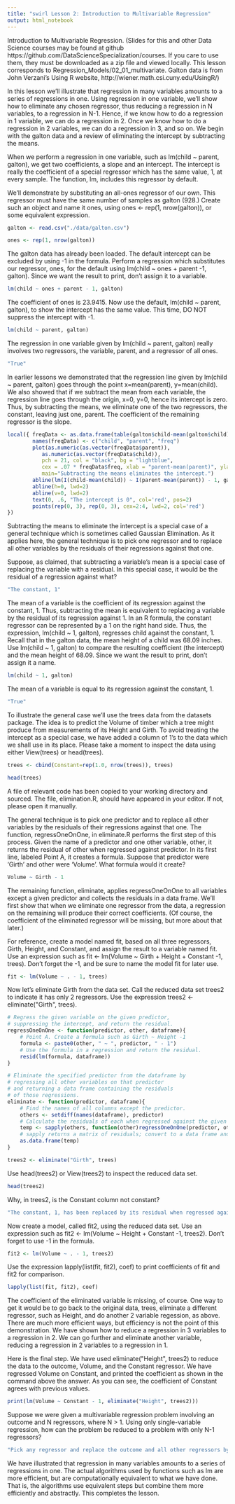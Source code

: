 ```yaml
---
title: "swirl Lesson 2: Introduction to Multivariable Regression"
output: html_notebook
---
```


Introduction to Multivariable Regression. (Slides for this and other Data Science courses may be found at github https://github.com/DataScienceSpecialization/courses. If you care to use them, they must be downloaded as a zip file and viewed locally. This lesson corresponds to Regression_Models/02_01_multivariate. Galton data is from John Verzani's Using R website, http://wiener.math.csi.cuny.edu/UsingR/)

In this lesson we'll illustrate that regression in many variables amounts to a series of regressions in one. Using regression in one variable, we'll show how to eliminate any chosen regressor, thus reducing a regression in N variables, to a regression in N-1. Hence, if we know how to do a regression in 1 variable, we can do a regression in 2. Once we know how to do a regression in 2 variables, we can do a regression in 3, and so on. We begin with the galton data and a review of eliminating the intercept by subtracting the means.

When we perform a regression in one variable, such as lm(child ~ parent, galton), we get two coefficients, a slope and an intercept. The intercept is really the coefficient of a special regressor which has the same value, 1, at every sample. The function, lm, includes this regressor by default.

We'll demonstrate by substituting an all-ones regressor of our own. This regressor must have the same number of samples as galton (928.) Create such an object and name it ones, using ones <- rep(1, nrow(galton)), or some equivalent expression.

```r
galton <- read.csv("./data/galton.csv")
```

```r
ones <- rep(1, nrow(galton))
```

The galton data has already been loaded. The default intercept can be excluded by using -1 in the formula. Perform a regression which substitutes our regressor, ones, for the default using lm(child ~ ones + parent -1, galton). Since we want the result to print, don't assign it to a variable.

```r
lm(child ~ ones + parent - 1, galton)
```

The coefficient of ones is 23.9415. Now use the default, lm(child ~ parent, galton), to show the intercept has the same value. This time, DO NOT suppress the intercept with -1.

```r
lm(child ~ parent, galton)
```

The regression in one variable given by lm(child ~ parent, galton) really involves two regressors, the variable, parent, and a regressor of all ones.

```r
"True"
```

In earlier lessons we demonstrated that the regression line given by lm(child ~ parent, galton) goes through the point x=mean(parent), y=mean(child). We also showed that if we subtract the mean from each variable, the regression line goes through the origin, x=0, y=0, hence its intercept is zero. Thus, by subtracting the means, we eliminate one of the two regressors, the constant, leaving just one, parent. The coefficient of the remaining regressor is the slope.

```r
local({ freqData <- as.data.frame(table(galton$child-mean(galton$child), galton$parent-mean(galton$parent)))
        names(freqData) <- c("child", "parent", "freq")
        plot(as.numeric(as.vector(freqData$parent)), 
           as.numeric(as.vector(freqData$child)), 
           pch = 21, col = "black", bg = "lightblue",
           cex = .07 * freqData$freq, xlab = "parent-mean(parent)", ylab = "child-mean(child)",
           main="Subtracting the means eliminates the intercept.")
        abline(lm(I(child-mean(child)) ~ I(parent-mean(parent)) - 1, galton), col="blue", lwd=3)
        abline(h=0, lwd=2)
        abline(v=0, lwd=2)
        text(0, .6, "The intercept is 0", col='red', pos=2)
        points(rep(0, 3), rep(0, 3), cex=2:4, lwd=2, col='red')
})
```

Subtracting the means to eliminate the intercept is a special case of a general technique which is sometimes called Gaussian Elimination. As it applies here, the general technique is to pick one regressor and to replace all other variables by the residuals of their regressions against that one.

Suppose, as claimed, that subtracting a variable's mean is a special case of replacing the variable with a residual. In this special case, it would be the residual of a regression against what?

```r
"The constant, 1"
```

The mean of a variable is the coefficient of its regression against the constant, 1. Thus, subtracting the mean is equivalent to replacing a variable by the residual of its regression against 1. In an R formula, the constant regressor can be represented by a 1 on the right hand side. Thus, the expression, lm(child ~ 1, galton), regresses child against the constant, 1. Recall that in the galton data, the mean height of a child was 68.09 inches. Use lm(child ~ 1, galton) to compare the resulting coefficient (the intercept) and the mean height of 68.09. Since we want the result to print, don't assign it a name.

```r
lm(child ~ 1, galton)
```

The mean of a variable is equal to its regression against the constant, 1.

```r
"True"
```

To illustrate the general case we'll use the trees data from the datasets package. The idea is to predict the Volume of timber which a tree might produce from measurements of its Height and Girth. To avoid treating the intercept as a special case, we have added a column of 1's to the data which we shall use in its place. Please take a moment to inspect the data using either View(trees) or head(trees).

```r
trees <- cbind(Constant=rep(1.0, nrow(trees)), trees)
```

```r
head(trees)
```

A file of relevant code has been copied to your working directory and sourced. The file, elimination.R, should have appeared in your editor. If not, please open it manually.

The general technique is to pick one predictor and to replace all other variables by the residuals of their regressions against that one. The function, regressOneOnOne, in eliminate.R performs the first step of this process. Given the name of a predictor and one other variable, other, it returns the residual of other when regressed against predictor. In its first line, labeled Point A, it creates a formula. Suppose that predictor were 'Girth' and other were 'Volume'. What formula would it create?

```r
Volume ~ Girth - 1
```

The remaining function, eliminate, applies regressOneOnOne to all variables except a given predictor and collects the residuals in a data frame. We'll first show that when we eliminate one regressor from the data, a regression on the remaining will produce their correct coefficients. (Of course, the coefficient of the eliminated regressor will be missing, but more about that later.)

For reference, create a model named fit, based on all three regressors, Girth, Height, and Constant, and assign the result to a variable named fit. Use an expression such as fit <- lm(Volume ~ Girth + Height + Constant -1, trees). Don't forget the -1, and be sure to name the model fit for later use.

```r
fit <- lm(Volume ~ . - 1, trees)
```

Now let's eliminate Girth from the data set. Call the reduced data set trees2 to indicate it has only 2 regressors. Use the expression trees2 <- eliminate(\"Girth\", trees).

```r
# Regress the given variable on the given predictor,
# suppressing the intercept, and return the residual.
regressOneOnOne <- function(predictor, other, dataframe){
    # Point A. Create a formula such as Girth ~ Height -1
    formula <- paste0(other, " ~ ", predictor, " - 1")
    # Use the formula in a regression and return the residual.
    resid(lm(formula, dataframe))
}

# Eliminate the specified predictor from the dataframe by
# regressing all other variables on that predictor
# and returning a data frame containing the residuals
# of those regressions.
eliminate <- function(predictor, dataframe){
    # Find the names of all columns except the predictor.
    others <- setdiff(names(dataframe), predictor)
    # Calculate the residuals of each when regressed against the given predictor
    temp <- sapply(others, function(other)regressOneOnOne(predictor, other, dataframe))
    # sapply returns a matrix of residuals; convert to a data frame and return.
    as.data.frame(temp)
}
```

```r
trees2 <- eliminate("Girth", trees)
```

Use head(trees2) or View(trees2) to inspect the reduced data set.

```r
head(trees2)
```

Why, in trees2, is the Constant column not constant?

```r
"The constant, 1, has been replaced by its residual when regressed against Girth.;There must be some mistake;Computational precision was insufficient."
```

Now create a model, called fit2, using the reduced data set. Use an expression such as fit2 <- lm(Volume ~ Height + Constant -1, trees2). Don't forget to use -1 in the formula.

```r
fit2 <- lm(Volume ~ . - 1, trees2)
```

Use the expression lapply(list(fit, fit2), coef) to print coefficients of fit and fit2 for comparison.

```r
lapply(list(fit, fit2), coef)
```

The coefficient of the eliminated variable is missing, of course. One way to get it would be to go back to the original data, trees, eliminate a different regressor, such as Height, and do another 2 variable regession, as above. There are much more efficient ways, but efficiency is not the point of this demonstration. We have shown how to reduce a regression in 3 variables to a regression in 2. We can go further and eliminate another variable, reducing a regression in 2 variables to a regression in 1.

Here is the final step. We have used eliminate(\"Height\", trees2) to reduce the data to the outcome, Volume, and the Constant regressor. We have regressed Volume on Constant, and printed the coefficient as shown in the command above the answer. As you can see, the coefficient of Constant agrees with previous values.

```r
print(lm(Volume ~ Constant - 1, eliminate("Height", trees2)))
```

Suppose we were given a multivariable regression problem involving an outcome and N regressors, where N > 1. Using only single-variable regression, how can the problem be reduced to a problem with only N-1 regressors?

```r
"Pick any regressor and replace the outcome and all other regressors by their residuals against the chosen one."
```

We have illustrated that regression in many variables amounts to a series of regressions in one. The actual algorithms used by functions such as lm are more efficient, but are computationally equivalent to what we have done. That is, the algorithms use equivalent steps but combine them more efficiently and abstractly. This completes the lesson.